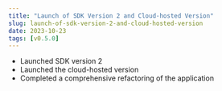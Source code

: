 ```yaml
---
title: "Launch of SDK Version 2 and Cloud-hosted Version"
slug: launch-of-sdk-version-2-and-cloud-hosted-version
date: 2023-10-23
tags: [v0.5.0]
---
```







- Launched SDK version 2
- Launched the cloud-hosted version
- Completed a comprehensive refactoring of the application

